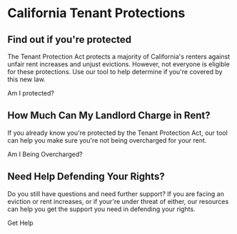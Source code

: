 
# California Tenant Protections

## Find out if you're protected

The Tenant Protection Act protects a majority of California's renters against unfair rent increases and unjust evictions. However, not everyone is eligible for these protections. Use our tool to help determine if you're covered by this new law.

<PrimaryButton to="eligibility">Am I protected?</PrimaryButton>

## How Much Can My Landlord Charge in Rent?

If you already know you're protected by the Tenant Protection Act, our tool can help you make sure you're not being overcharged for your rent.

<PrimaryButton to="/calculator">Am I Being Overcharged?</PrimaryButton>

## Need Help Defending Your Rights?

Do you still have questions and need further support? If you are facing an eviction or rent increases, or if your're under threat of either, our resources can help you get the support you need in defending your rights.

<PrimaryButton to="/resources">Get Help</PrimaryButton>
